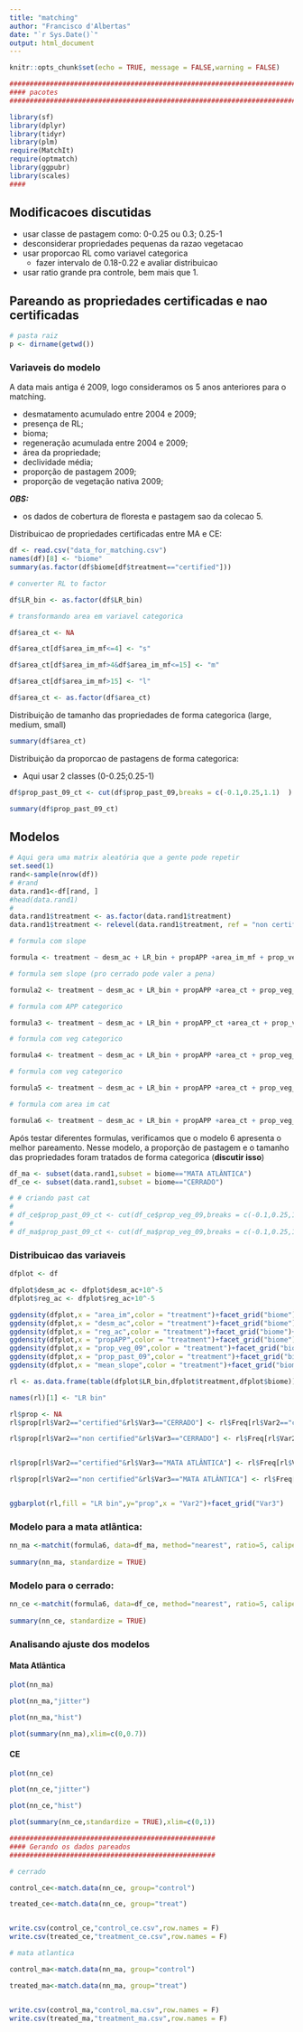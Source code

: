 ```yaml
---
title: "matching"
author: "Francisco d'Albertas"
date: "`r Sys.Date()`"
output: html_document
---
```


```r
knitr::opts_chunk$set(echo = TRUE, message = FALSE,warning = FALSE)

################################################################################
#### pacotes
################################################################################

library(sf)
library(dplyr)
library(tidyr)
library(plm)
require(MatchIt)
require(optmatch)
library(ggpubr)
library(scales)
####

```


## Modificacoes discutidas

- usar classe de pastagem como: 0-0.25 ou 0.3; 0.25-1
- desconsiderar propriedades pequenas da razao vegetacao
- usar proporcao RL como variavel categorica
  - fazer intervalo de 0.18-0.22 e avaliar distribuicao
- usar ratio grande pra controle, bem mais que 1.

## Pareando as propriedades certificadas e nao certificadas

```r

# pasta raiz
p <- dirname(getwd())


```

### Variaveis do modelo

A data mais antiga é 2009, logo consideramos os 5 anos anteriores para o matching.

- desmatamento acumulado entre 2004 e 2009;
- presença de RL;
- bioma;
- regeneração acumulada entre 2004 e 2009;
- área da propriedade;
- declividade média;
- proporção de pastagem 2009;
- proporção de vegetação nativa 2009;


***OBS: *** 

- os dados de cobertura de floresta e pastagem sao da colecao 5.

Distribuicao de propriedades certificadas entre MA e CE:

```r

df <- read.csv("data_for_matching.csv")
names(df)[8] <- "biome"
summary(as.factor(df$biome[df$treatment=="certified"]))

# converter RL to factor

df$LR_bin <- as.factor(df$LR_bin)

# transformando area em variavel categorica

df$area_ct <- NA

df$area_ct[df$area_im_mf<=4] <- "s"

df$area_ct[df$area_im_mf>4&df$area_im_mf<=15] <- "m"

df$area_ct[df$area_im_mf>15] <- "l"

df$area_ct <- as.factor(df$area_ct)

```


Distribuição de tamanho das propriedades de forma categorica (large, medium, small)

```r

summary(df$area_ct)


```

Distribuição da proporcao de pastagens de forma categorica:

- Aqui usar 2 classes (0-0.25;0.25-1)

```r

df$prop_past_09_ct <- cut(df$prop_past_09,breaks = c(-0.1,0.25,1.1)  )

summary(df$prop_past_09_ct)


```



## Modelos

```r
# Aqui gera uma matrix aleatória que a gente pode repetir
set.seed(1)
rand<-sample(nrow(df))
# #rand
data.rand1<-df[rand, ]
#head(data.rand1)
# 
data.rand1$treatment <- as.factor(data.rand1$treatment)
data.rand1$treatment <- relevel(data.rand1$treatment, ref = "non certified")

```


```r

# formula com slope

formula <- treatment ~ desm_ac + LR_bin + propAPP +area_im_mf + prop_veg_09  + prop_past_09_ct+ mean_slope 

# formula sem slope (pro cerrado pode valer a pena)

formula2 <- treatment ~ desm_ac + LR_bin + propAPP +area_ct + prop_veg_09  + prop_past_09 

# formula com APP categorico

formula3 <- treatment ~ desm_ac + LR_bin + propAPP_ct +area_ct + prop_veg_09  + prop_past_09 

# formula com veg categorico

formula4 <- treatment ~ desm_ac + LR_bin + propAPP +area_ct + prop_veg_09_ct  + prop_past_09 

# formula com veg categorico

formula5 <- treatment ~ desm_ac + LR_bin + propAPP +area_ct + prop_veg_09  + prop_past_09_ct 

# formula com area im cat

formula6 <- treatment ~ desm_ac + LR_bin + propAPP +area_ct + prop_veg_09  + prop_past_09_ct+ mean_slope + reg_ac

```


Após testar diferentes formulas, verificamos que o modelo 6 apresenta o melhor pareamento. Nesse modelo, a proporção de pastagem e o tamanho das propriedades foram tratados de forma categorica (**discutir isso**)


```r

df_ma <- subset(data.rand1,subset = biome=="MATA ATLÂNTICA")
df_ce <- subset(data.rand1,subset = biome=="CERRADO")

# # criando past cat
# 
# df_ce$prop_past_09_ct <- cut(df_ce$prop_veg_09,breaks = c(-0.1,0.25,1.1)  )
# 
# df_ma$prop_past_09_ct <- cut(df_ma$prop_veg_09,breaks = c(-0.1,0.25,1.1)  )

```


### Distribuicao das variaveis

```r

dfplot <- df

dfplot$desm_ac <- dfplot$desm_ac+10^-5
dfplot$reg_ac <- dfplot$reg_ac+10^-5

ggdensity(dfplot,x = "area_im",color = "treatment")+facet_grid("biome")+scale_x_log10()
ggdensity(dfplot,x = "desm_ac",color = "treatment")+facet_grid("biome")+scale_x_log10(labels = comma)
ggdensity(dfplot,x = "reg_ac",color = "treatment")+facet_grid("biome")+scale_x_log10(labels = comma)
ggdensity(dfplot,x = "propAPP",color = "treatment")+facet_grid("biome")
ggdensity(dfplot,x = "prop_veg_09",color = "treatment")+facet_grid("biome")
ggdensity(dfplot,x = "prop_past_09",color = "treatment")+facet_grid("biome")
ggdensity(dfplot,x = "mean_slope",color = "treatment")+facet_grid("biome")

rl <- as.data.frame(table(dfplot$LR_bin,dfplot$treatment,dfplot$biome))

names(rl)[1] <- "LR bin"

rl$prop <- NA
rl$prop[rl$Var2=="certified"&rl$Var3=="CERRADO"] <- rl$Freq[rl$Var2=="certified"&rl$Var3=="CERRADO"]/sum(rl$Freq[rl$Var2=="certified"&rl$Var3=="CERRADO"])

rl$prop[rl$Var2=="non certified"&rl$Var3=="CERRADO"] <- rl$Freq[rl$Var2=="non certified"&rl$Var3=="CERRADO"]/sum(rl$Freq[rl$Var2=="non certified"&rl$Var3=="CERRADO"])


rl$prop[rl$Var2=="certified"&rl$Var3=="MATA ATLÂNTICA"] <- rl$Freq[rl$Var2=="certified"&rl$Var3=="MATA ATLÂNTICA"]/sum(rl$Freq[rl$Var2=="certified"&rl$Var3=="MATA ATLÂNTICA"])

rl$prop[rl$Var2=="non certified"&rl$Var3=="MATA ATLÂNTICA"] <- rl$Freq[rl$Var2=="non certified"&rl$Var3=="MATA ATLÂNTICA"]/sum(rl$Freq[rl$Var2=="non certified"&rl$Var3=="MATA ATLÂNTICA"])


ggbarplot(rl,fill = "LR bin",y="prop",x = "Var2")+facet_grid("Var3")

```

### Modelo para a mata atlântica:

```r

nn_ma <-matchit(formula6, data=df_ma, method="nearest", ratio=5, caliper = 0.25,replace = T)
 
summary(nn_ma, standardize = TRUE)

```


### Modelo para o cerrado:

```r

nn_ce <-matchit(formula6, data=df_ce, method="nearest", ratio=5, caliper = 0.25,replace = T)
 
summary(nn_ce, standardize = TRUE)

```

### Analisando ajuste dos modelos

#### Mata Atlântica

```r

plot(nn_ma)

plot(nn_ma,"jitter")

plot(nn_ma,"hist")

plot(summary(nn_ma),xlim=c(0,0.7))

```

#### CE

```r

plot(nn_ce)

plot(nn_ce,"jitter")

plot(nn_ce,"hist")

plot(summary(nn_ce,standardize = TRUE),xlim=c(0,1))

```




```r

###################################################
#### Gerando os dados pareados
###################################################

# cerrado

control_ce<-match.data(nn_ce, group="control")

treated_ce<-match.data(nn_ce, group="treat")


write.csv(control_ce,"control_ce.csv",row.names = F)
write.csv(treated_ce,"treatment_ce.csv",row.names = F)

# mata atlantica

control_ma<-match.data(nn_ma, group="control")

treated_ma<-match.data(nn_ma, group="treat")


write.csv(control_ma,"control_ma.csv",row.names = F)
write.csv(treated_ma,"treatment_ma.csv",row.names = F)


```

